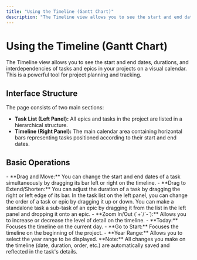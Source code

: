 ```yaml
---
title: "Using the Timeline (Gantt Chart)"
description: "The Timeline view allows you to see the start and end dates, durations, and interdependencies of tasks and epics in your projects on a visual calendar."
---
```


# Using the Timeline (Gantt Chart)

The Timeline view allows you to see the start and end dates, durations, and interdependencies of tasks and epics in your projects on a visual calendar. This is a powerful tool for project planning and tracking.

## Interface Structure

The page consists of two main sections:
- **Task List (Left Panel):** All epics and tasks in the project are listed in a hierarchical structure.
- **Timeline (Right Panel):** The main calendar area containing horizontal bars representing tasks positioned according to their start and end dates.

## Basic Operations

<AccordionGroup>
  <Accordion title="Adjusting Dates and Durations">
    - **Drag and Move:** You can change the start and end dates of a task simultaneously by dragging its bar left or right on the timeline.
    - **Drag to Extend/Shorten:** You can adjust the duration of a task by dragging the right or left edge of its bar.
  </Accordion>
  <Accordion title="Reordering Tasks">
    In the task list on the left panel, you can change the order of a task or epic by dragging it up or down.
  </Accordion>
  <Accordion title="Moving a Task Under an Epic">
    You can make a standalone task a sub-task of an epic by dragging it from the list in the left panel and dropping it onto an epic.
  </Accordion>
  <Accordion title="Timeline Controls">
    - **Zoom In/Out (`+`/`-`):** Allows you to increase or decrease the level of detail on the timeline.
    - **Today:** Focuses the timeline on the current day.
    - **Go to Start:** Focuses the timeline on the beginning of the project.
    - **Year Range:** Allows you to select the year range to be displayed.
  </Accordion>
</AccordionGroup>

<Info>
**Note:** All changes you make on the timeline (date, duration, order, etc.) are automatically saved and reflected in the task's details.
</Info>
